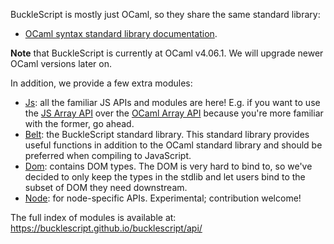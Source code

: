 
BuckleScript is mostly just OCaml, so they share the same standard library:

* [OCaml syntax standard library documentation](https://caml.inria.fr/pub/docs/manual-ocaml-4.06/stdlib.html).

**Note** that BuckleScript is currently at OCaml v4.06.1. We will upgrade newer OCaml versions later on.

In addition, we provide a few extra modules:

- [Js](/apis/javascript/js/latest): all the familiar JS APIs and modules are here! E.g. if you want to use the [JS Array API](/apis/javascript/latest/js/array) over the [OCaml Array API](https://caml.inria.fr/pub/docs/manual-ocaml-4.06/libref/Array.html) because you're more familiar with the former, go ahead.
- [Belt](/apis/javascript/belt/latest): the BuckleScript standard library. This standard library provides useful functions in addition to the OCaml standard library and should be preferred when compiling to JavaScript.
- [Dom](https://bucklescript.github.io/bucklescript/api/Dom.html): contains DOM types. The DOM is very hard to bind to, so we've decided to only keep the types in the stdlib and let users bind to the subset of DOM they need downstream.
- [Node](https://bucklescript.github.io/bucklescript/api/Node.html): for node-specific APIs. Experimental; contribution welcome!

The full index of modules is available at: <https://bucklescript.github.io/bucklescript/api/>
